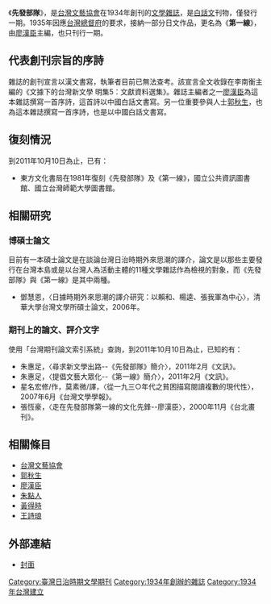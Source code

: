 《'''先發部隊'''》，是[[台灣文藝協會|台灣文藝協會]]在1934年創刊的[[文學雜誌|文學雜誌]]，是[[白話文|白話文]]刊物，僅發行一期。1935年因應[[台灣總督府|台灣總督府]]的要求，接納一部分日文作品，更名為《'''第一線'''》，由[[廖漢臣|廖漢臣]]主編，也只刊行一期。

==代表創刊宗旨的序詩==
雜誌的創刊宣言以漢文書寫，執筆者目前已無法查考。該宣言全文收錄在李南衡主編的《文據下的台灣新文學 明集5：文獻資料選集》。雜誌主編者之一[[廖漢臣|廖漢臣]]為這本雜誌撰寫一首序詩，這首詩以中國白話文書寫。另一位重要參與人士[[郭秋生|郭秋生]]，也為這本雜誌撰寫一首序詩，也是以中國白話文書寫。

==復刻情況==
到2011年10月10日為止，已有：
*東方文化書局在1981年復刻《先發部隊》及《第一線》，國立公共資訊圖書館、國立台灣師範大學圖書館。

==相關研究==
===博碩士論文===
目前有一本碩士論文是在談論台灣日治時期外來思潮的譯介，論文是以那些主要發行在台灣本島或是以台灣人為活動主體的11種文學雜誌作為檢視的對象，而《先發部隊》與《第一線》是其中兩種。

*鄧慧恩，〈日據時期外來思潮的譯介研究：以賴和、楊逵、張我軍為中心〉，清華大學台灣文學所碩士論文，2006年。

===期刊上的論文、評介文字===
使用「台灣期刊論文索引系統」查詢，到2011年10月10日為止，已知的有：
*朱惠足，〈尋求新文學出路--《先發部隊》簡介〉，2011年2月《文訊》。
*朱惠足，〈提倡文藝大眾化--《第一線》簡介〉，2011年2月《文訊》。
*星名宏修/作，莫素微/譯，〈從一九三○年代之貧困描寫閱讀複數的現代性〉，2007年6月《台灣文學學報》。
*張恆豪，〈走在先發部隊第一線的文化先鋒--廖漢臣〉，2000年11月《台北畫刊》。

==相關條目==
* [[台灣文藝協會|台灣文藝協會]]
* [[郭秋生|郭秋生]]
* [[廖漢臣|廖漢臣]]
* [[朱點人|朱點人]]
* [[黃得時|黃得時]]
* [[王詩琅|王詩琅]]

==外部連結==
{{wikisourceshas|先發部隊宣言}}
* [http://taiwanpedia.culture.tw/images/media/literature/L088.jpg 封面]{{dead link|date=2017年11月 |bot=InternetArchiveBot |fix-attempted=yes }}

[[Category:臺灣日治時期文學期刊|Category:臺灣日治時期文學期刊]]
[[Category:1934年創辦的雜誌|Category:1934年創辦的雜誌]]
[[Category:1934年台灣建立|Category:1934年台灣建立]]